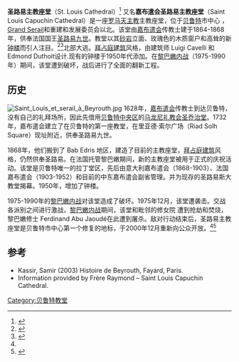 {{short description|19th-century church in Beirut, Lebanon}}
{{Infobox religious building
| building_name         =圣路易主教座堂
| image                 = Saint Louis Latin Cathedral (Beirut).jpg
| image_size            =
| location              =[[黎巴嫩|黎巴嫩]][[贝鲁特|贝鲁特]]
| geo                   = {{coord|33.897911|35.502690|display=inline,title}}
| map_type = Lebanon Beirut
| map_size = 200
| religious_affiliation =嘉布遣会
| consecration_year     =1868
| architect             =Edmond Clément Marie Louis Duthoit玛丽·路易斯·杜索瓦
| architecture_style    =罗马式
| facade_direction      = 东
| groundbreaking        =1864
| administration        = [[天主教貝魯特宗座代牧區|天主教貝魯特宗座代牧區]]
| materials             = 砂岩，大理石，石灰石
}}
'''圣路易主教座堂'''（St. Louis Cathedral）<ref>{{Cite web|url=http://www.gcatholic.org/churches/asia/5282.htm|title=Cathédrale Saint-Louis, Beirut, Lebanon|website=www.gcatholic.org|access-date=2016-11-25|archive-date=2019-04-24|archive-url=https://web.archive.org/web/20190424014036/http://www.gcatholic.org/churches/asia/5282.htm|dead-url=no}}</ref> 又名'''嘉布遣会圣路易主教座堂'''（Saint Louis Capuchin Cathedral）是一座[[罗马天主教|罗马天主教]]主教座堂，位于[[贝鲁特|贝鲁特]]市中心 ，[[Grand_Serail|Grand Serail]]和重建和发展委员会以北。该堂由[[嘉布遣会|嘉布遣会]]传教士建于1864-1868年，供奉法国国王[[路易九世_(法兰西)|圣路易九世]]。教堂以其[[砂岩|砂岩]]立面、玫瑰色的木质窗户和高耸的新[[钟楼|钟楼]]而引人注目。<ref name="bcom">{{Cite web |url=http://d3f37fhpx4vrrf.cloudfront.net/Recreations/Downtown/Saint-Louis-Capuchin-Church/7575 |title=存档副本 |access-date=2020-10-03 |archive-date=2012-04-25 |archive-url=https://web.archive.org/web/20120425112437/http://d3f37fhpx4vrrf.cloudfront.net/Recreations/Downtown/Saint-Louis-Capuchin-Church/7575 |dead-url=no }}</ref><ref name="archilebs">{{cite web | url=http://www.architectureauliban.com/popup_architect_en.php?arch=658 | title=Eglise | publisher=Alphamedia | work=Dictionnaire de l'architecture au Liban au XXème siècle | accessdate=February 3, 2013 | author=Gebran, Yacoub | archiveurl=https://archive.is/20130407172315/http://www.architectureauliban.com/popup_architect_en.php?arch=658 | archivedate=April 7, 2013 }}</ref>北部大逃。[[拜占庭建筑|拜占庭建筑]]风格，由建筑师 Luigi Cavelli 和Edmond Duthoit设计.现有的钟楼于1950年代添加。在[[黎巴嫩内战|黎巴嫩内战]]（1975-1990年）期间，该堂遭到破坏，战后进行了全面的翻新工程。

==历史==
[[File:Saint_Louis_et_serail_à_Beyrouth.jpg|thumb]]
1628年，[[嘉布遣会|嘉布遣会]]传教士到达贝鲁特，没有自己的礼拜场所，因此先借用[[贝鲁特中央区|贝鲁特中央区]]的[[马龙尼礼教会圣乔治主教座堂_(贝鲁特)|马龙尼礼教会圣乔治堂]]。1732年，嘉布遣会建立了在贝鲁特的第一座教堂，在里亚德·索尔广场（Riad Solh Square）现址附近，供奉圣路易九世。

1868年，他们搬到了 Bab Edris 地区，建造了目前的主教座堂，[[拜占庭建筑|拜占庭建筑]]风格，仍然供奉圣路易。在法国托管黎巴嫩期间，新的主教座堂被用于正式的庆祝活动。该堂是贝鲁特唯一的拉丁堂区，先后由意大利嘉布遣会（1868-1903）、法国嘉布遣会（1903-1952）和目前的中东嘉布遣会副省管理。并为现存的圣路易斯大教堂揭幕。1950年，增加了钟​​楼。

1975-1990年的[[黎巴嫩内战|黎巴嫩内战]]对该堂造成了破坏。1975年12月，该堂遭袭击。交战各派别之间进行激战，[[黎巴嫩内战|黎巴嫩内战]]期间，该堂和毗邻的修女院 遭到抢劫和焚烧，黎巴嫩修士 Ferdinand Abu Jaoudé在此遭到屠杀。敌对行动结束后，圣路易主教座堂是贝鲁特市中心第一个修复的地标，于2000年12月重新向公众开放。<ref name="bcom"/><ref name="capuc">{{cite web | url=http://www.capucinsorient.org/files/slbabedriss.htm | title=Couvent Saint Louis - Bab Edriss | publisher=capucinsorient.org | accessdate=February 9, 2013 | author=capucinsorient.org | archive-date=2018-01-02 | archive-url=https://web.archive.org/web/20180102223255/http://capucinsorient.org/files/slbabedriss.htm | dead-url=yes }}</ref>

==参考==
{{reflist}}
*Kassir, Samir (2003) Histoire de Beyrouth, Fayard, Paris.
*Information provided by Frère Raymond – Saint Louis Capuchin Cathedral.
[[Category:贝鲁特教堂|Category:贝鲁特教堂]]
